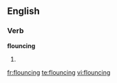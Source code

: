 
==English==

===Verb===
'''flouncing'''

# {{present participle of|[[flounce]]}}

[[fr:flouncing]]
[[te:flouncing]]
[[vi:flouncing]]